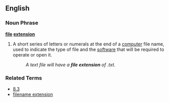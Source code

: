 ==English==
===Noun Phrase===
'''[[file]] [[extension]]'''
# A short series of letters or numerals at the end of a [[computer]] file name, used to indicate the type of file and the [[software]] that will be required to operate or open it.
#: ''A text file will have a '''file extension''' of .txt.''

===Related Terms===
*[[8.3]]
*[[filename extension]]
{{Wikipedia}}